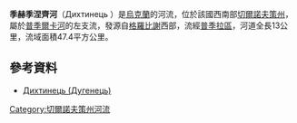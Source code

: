 '''季赫季涅齊河'''（Дихтинець ）是[[烏克蘭|烏克蘭]]的河流，位於該國西南部[[切爾諾夫策州|切爾諾夫策州]]，屬於[[普季爾卡河|普季爾卡河]]的左支流，發源自[[格羅比謝|格羅比謝]]西部，流經[[普季拉區|普季拉區]]，河道全長13公里，流域面積47.4平方公里。

==參考資料==
* [https://web.archive.org/web/20131005022808/http://do.gendocs.ru/docs/index-29520.html?page=29 Дихтинець (Дугенець)]

{{DEFAULTSORT:Дихтинець (річка)}}
[[Category:切爾諾夫策州河流|Category:切爾諾夫策州河流]]


{{Ukraine-river-stub}}